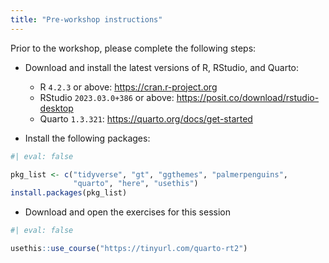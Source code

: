 ```yaml
---
title: "Pre-workshop instructions"
---
```


Prior to the workshop, please complete the following steps:

-   Download and install the latest versions of R, RStudio, and Quarto:

    -   R `4.2.3` or above: <https://cran.r-project.org>
    -   RStudio `2023.03.0+386` or above: <https://posit.co/download/rstudio-desktop>
    -   Quarto `1.3.321`: <https://quarto.org/docs/get-started>

-   Install the following packages:

```r
#| eval: false

pkg_list <- c("tidyverse", "gt", "ggthemes", "palmerpenguins", 
              "quarto", "here", "usethis")
install.packages(pkg_list)
```

-   Download and open the exercises for this session

```r
#| eval: false

usethis::use_course("https://tinyurl.com/quarto-rt2")
```
